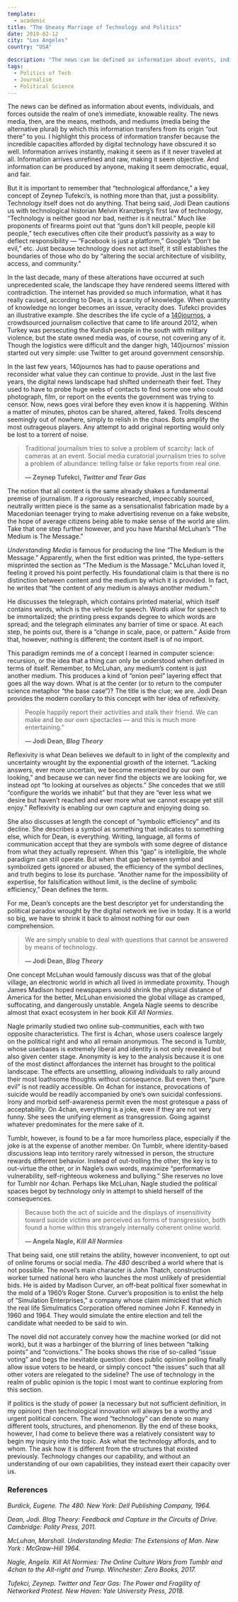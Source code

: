 ```yaml
---
template:
  - academic
title: "The Uneasy Marriage of Technology and Politics"
date: 2019-02-12
city: "Los Angeles"
country: "USA"

description: "The news can be defined as information about events, individuals, and forces outside the realm of one’s immediate, knowable reality. The news media, then, are the means, methods, and mediums by which this information transfers from its origin “out there” to you."
tags:
  - Politics of Tech
  - Journalism
  - Political Science
---
```


The news can be defined as information about events, individuals, and forces outside the realm of one’s immediate, knowable reality. The news media, then, are the means, methods, and mediums (media being the alternative plural) by which this information transfers from its origin “out there” to you. I highlight this process of information transfer because the incredible capacities afforded by digital technology have obscured it so well. Information arrives instantly, making it seem as if it never traveled at all. Information arrives unrefined and raw, making it seem objective. And information can be produced by anyone, making
it seem democratic, equal, and fair.

But it is important to remember that “technological affordance,” a key concept of Zeynep Tufekci’s, is nothing more than that, just a possibility. Technology itself does not do anything. That being said, Jodi Dean cautions us with technological historian Melvin Kranzberg’s first law of technology, “Technology is neither good nor bad, neither is it neutral.” Much like proponents of firearms point out that “guns don’t kill people, people kill people,” tech executives often cite their product’s passivity as a way to deflect responsibility — “Facebook is just a platform,” Google’s “Don’t be evil,” etc. Just because technology does not act itself, it still establishes the boundaries of those who do by “altering the social architecture of visibility, access, and community.”

In the last decade, many of these alterations have occurred at such unprecedented scale, the landscape they have rendered seems littered with contradiction. The internet has provided so much information, what it has really caused, according to Dean, is a scarcity of knowledge. When quantity of knowledge no longer becomes an issue, veracity does. Tufekci provides an illustrative example. She describes the life cycle of a [140journos](https://140journos.com/), a crowdsourced journalism collective that came to life around 2012, when Turkey was persecuting the Kurdish people in the south with military violence, but the state owned media was, of course, not covering any of it. Though the logistics were difficult and the danger high, 140journos' mission started out very simple: use Twitter to get around government censorship.

In the last few years, 140journos has had to pause operations and reconsider what value they can continue to provide. Just in the last five years, the digital news landscape had shifted underneath their feet. They used to have to probe huge webs of contacts to find some one who could photograph, film, or report on the events the government was trying to censor. Now, news goes viral before they even know it is happening. Within a matter of minutes, photos can be shared, altered, faked. Trolls descend seemingly out of nowhere, simply to relish in the chaos. Bots amplify the most outrageous players. Any attempt to add original reporting would only be lost to a torrent of noise.

> Traditional journalism tries to solve a problem of scarcity: lack of cameras at an event. Social media curatorial journalism tries to solve a problem of abundance: telling false or fake reports from real one.
>
> **— Zeynep Tufekci, _Twitter and Tear Gas_**

The notion that all content is the same already shakes a fundamental premise of journalism. If a rigorously researched, impeccably sourced, neutrally written piece is the same as a sensationalist fabrication made by a Macedonian teenager trying to make advertising revenue on a fake website, the hope of average citizens being able to make sense of the world are slim. Take that one step further however, and you have Marshal McLuhan’s “The Medium is The Message.”

_Understanding Media_ is famous for producing the line “The Medium is the Message.” Apparently, when the first edition was printed, the type-setters misprinted the section as “The Medium is the Massage.” McLuhan loved it, feeling it proved his point perfectly. His foundational claim is that there is no distinction between content and the medium by which it is provided. In fact, he writes that “the content of any medium is always another medium.”

He discusses the telegraph, which contains printed material, which itself contains words, which is the vehicle for speech. Words allow for speech to be immortalized; the printing press expands degree to which words are spread; and the telegraph eliminates any barrier of time or space. At each step, he points out, there is a “change in scale, pace, or pattern.” Aside from that, however, nothing is different; the content itself is of no import.

This paradigm reminds me of a concept I learned in computer science: recursion, or the idea that a thing can only be understood when defined in terms of itself. Remember, to McLuhan, any medium’s content is just another medium. This produces a kind of “onion peel” layering effect that goes all the way down. What is at the center (or to return to the computer science metaphor “the base case”)? The title is the clue; we are. Jodi Dean provides the modern corollary to this concept with her idea of reflexivity.

> People happily report their activities and stalk their friend. We can make and be our own spectacles — and this is much more entertaining.”
>
> **— Jodi Dean, _Blog Theory_**

Reflexivity is what Dean believes we default to in light of the complexity and uncertainty wrought by the exponential growth of the internet. “Lacking answers, ever more uncertain, we become mesmerized by our own looking,” and because we can never find the objects we are looking for, we instead opt “to looking at ourselves as objects.” She concedes that we still “configure the worlds we inhabit” but that they are “ever less what we desire but haven’t reached and ever more what we cannot escape yet still enjoy.” Reflexivity is enabling our own capture and enjoying doing so.

She also discusses at length the concept of “symbolic efficiency” and its decline. She describes a symbol as something that indicates to something else, which for Dean, is everything. Writing, language, all forms of communication accept that they are symbols with some degree of distance from what they actually represent. When this “gap” is intelligible, the whole paradigm can still operate. But when that gap between symbol and symbolized gets ignored or abused, the efficiency of the symbol declines, and truth begins to lose its purchase. “Another name for the impossibility of expertise, for falsification without limit, is the decline of symbolic efficiency,” Dean defines the term.

For me, Dean’s concepts are the best descriptor yet for understanding the political paradox wrought by the digital network we live in today. It is a world so big, we have to shrink it back to almost nothing for our own comprehension.

> We are simply unable to deal with questions that cannot be answered by means of technology.
>
> **— Jodi Dean, _Blog Theory_**

One concept McLuhan would famously discuss was that of the global village, an electronic world in which all lived in immediate proximity. Though James Madison hoped newspapers would shrink the physical distance of America for the better, McLuhan envisioned the global village as cramped, suffocating, and dangerously unstable. Angela Nagle seems to describe almost that exact ecosystem in her book _Kill All Normies_.

Nagle primarily studied two online sub-communities, each with two opposite characteristics. The first is 4chan, whose users coalesce largely on the political right and who all remain anonymous. The second is Tumblr, whose userbases is extremely liberal and identity is not only revealed but also given center stage. Anonymity is key to the analysis because it is one of the most distinct affordances the internet has brought to the political landscape. The effects are unsettling, allowing individuals to rally around their most loathsome thoughts without consequence. But even then, “pure evil” is not readily accessible. On 4chan for instance, provocations of suicide would be readily accompanied by one’s own suicidal confessions. Irony and morbid self-awareness permit even the most grotesque a pass of acceptability. On 4chan, everything is a joke, even if they are not very funny. She sees the unifying element as transgression. Going against whatever predominates for the mere sake of it.

Tumblr, however, is found to be a far more humorless place, especially if the joke is at the expense of another member. On Tumblr, where identity-based discussions leap into territory rarely witnessed in person, the structure rewards different behavior. Instead of out-trolling the other, the key is to out-virtue the other, or in Nagle’s own words, maximize “performative vulnerability, self-righteous wokeness and bullying.” She reserves no love for Tumblr nor 4chan. Perhaps like McLuhan, Nagle studied the political spaces begot by technology only in attempt to shield herself of the consequences.

> Because both the act of suicide and the displays of insensitivity toward suicide victims are perceived as forms of transgression, both found a home within this strangely internally coherent online world.
>
> **— Angela Nagle, _Kill All Normies_**

That being said, one still retains the ability, however inconvenient, to opt out of online forums or social media. _The 480_ described a world where that is not possible. The novel’s main character is John Thatch, construction worker turned national hero who launches the most unlikely of presidential bids. He is aided by Madison Curver, an off-beat political fixer somewhat in the mold of a 1960’s Roger Stone. Curver’s proposition is to enlist the help of “Simulation Enterprises,” a company whose claim mimicked that which the real life Simulmatics Corporation offered nominee John F. Kennedy in 1960 and 1964. They would simulate the entire election and tell the candidate what needed to be said to win.

The novel did not accurately convey how the machine worked (or did not work), but it was a harbinger of the blurring of lines between “talking points” and “convictions.” The books shows the rise of so-called “issue voting” and begs the inevitable question: does public opinion polling finally allow issue voters to be heard, or simply concoct “the issues” such that all other voters are relegated to the sideline? The use of technology in the realm of public opinion is the topic I most want to continue exploring from this section.

If politics is the study of power (a necessary but not sufficient definition, in my opinion) then technological innovation will always be a worthy and urgent political concern. The word “technology” can denote so many different tools, structures, and phenomenon. By the end of these books, however, I had come to believe there was a relatively consistent way to begin my inquiry into the topic. Ask what the technology affords, and to whom. The ask how it is different from the structures that existed previously. Technology changes our capability, and without an understanding of our own capabilities, they instead exert their capacity over us.

### References

_Burdick, Eugene. The 480. New York: Dell Publishing Company, 1964._

_Dean, Jodi. Blog Theory: Feedback and Capture in the Circuits of Drive. Cambridge: Polity Press, 2011._

_McLuhan, Marshall. Understanding Media: The Extensions of Man. New York : McGraw-Hill 1964._

_Nagle, Angela. Kill All Normies: The Online Culture Wars from Tumblr and 4chan to the Alt-right and Trump. Winchester: Zero Books, 2017._

_Tufekci, Zeynep. Twitter and Tear Gas: The Power and Fragility of Networked Protest. New Haven: Yale University Press, 2018._
